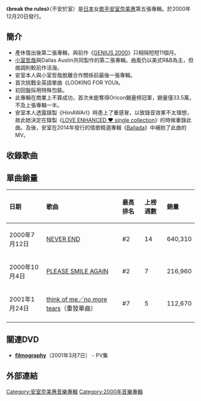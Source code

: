 {{lowercase}}
{{Infobox Album 
| Name        = break the rules<br /><small>-{不安於室}-</small>
| Cover       = Break_the_rules.JPG
| Type        = 錄音室專輯
| Artist      = [[安室奈美惠|安室奈美惠]]
| Released    = 2000年12月20日
| Recorded    = 
| Genre       = [[J-POP|J-POP]]
| Length      = 
| Label       = [[avex_trax|avex trax]]
| Producer    = [[小室哲哉|小室哲哉]]、Dallas Austin
| Chart position = * 週間最高排行第2位（[[Oricon公信榜|Oricon]]）
| Certification  = *白金唱片（[[日本唱片協會|日本唱片協會]]）
| Last album  = [[GENIUS_2000|GENIUS 2000]] <br/>（2000年）
| This album  = '''break the rules'''<br />（2000年）
| Next album =  [[LOVE_ENHANCED_♥_single_collection|LOVE ENHANCED ♥ single collection]]<br />（2002年）
| Misc = 
{{Singles
 | Name = break the rules
 | Type = 錄音室專輯
 | single 1 = [[NEVER_END|NEVER END]]
 | single 1 date = 2000年7月12日
 | single 2 = [[PLEASE_SMILE_AGAIN|PLEASE SMILE AGAIN]]
 | single 2 date = 2000年10月4日
 | single 3 = [[think_of_me/no_more_tears|think of me／no more tears]]
 | single 3 date = 2001年1月24日
}}
}}

《'''break the rules'''》（不安於室）是[[日本|日本]]女[[歌手|歌手]][[安室奈美惠|安室奈美惠]]第五張專輯。於2000年12月20日發行。

==簡介==
*產休復出後第二張專輯，與前作《[[GENIUS_2000|GENIUS 2000]]》只相隔短短11個月。
*[[小室哲哉|小室哲哉]]與Dallas Austin共同製作的第二張專輯。曲風仍以美式R&B為主，但曲調則較前作活潑。
*安室本人與小室哲哉脫離合作關係前最後一張專輯。
*首次挑戰全英語單曲《LOOKING FOR YOU》。
*初回盤採用特殊包裝。
*此專輯在商業上不算成功，首次未能奪得Oricon銷量榜冠軍，銷量僅33.5萬，不及上張專輯一半。
*安室本人透露錄製《HimAWArI》時患上了重感冒，以致錄音效果不太理想，故此她決定在錄製《[[LOVE_ENHANCED_♥_single_collection|LOVE ENHANCED ♥ single collection]]》的時候重錄此曲。及後，安室在2014年發行的情歌精選專輯《[[Ballada|Ballada]]》中補拍了此曲的MV。

==收錄歌曲==
{{tracklist
| collapsed       = 
| headline        = CD
| extra_column    =編曲
| total_length    = 

| title1          = '''RULE 8AM'''
| lyrics1         = 
| music1          = [[小室哲哉|小室哲哉]]
| extra1          = 
| length1         = 0:28

| title2          = '''[[think_of_me/no_more_tears|no more tears]]'''
| lyrics2         = 小室哲哉
| music2          =小室哲哉
| extra2          =小室哲哉
| length2         = 5:43

| title3          = '''better days'''
| lyrics3         = Gary White<br /><small>日語翻譯：工藤順子</small>
| music3          = Dallas Austin、Ricciano Lumpkins
| extra3          = Dallas Austin、Ricciano Lumpkins
| length3         = 4:21

| title4          = '''break the rules'''
| lyrics4         =小室哲哉
| music4          =小室哲哉
| extra4          = 小室哲哉
| length4         = 3:59

| title5          = '''LOOKING FOR YOU'''
| lyrics5         =小室哲哉<br /><small>英語翻譯：Zhana</small>
| music5          =小室哲哉
| extra5          =小室哲哉
| length5         = 4:35

| title6          = '''[[PLEASE_SMILE_AGAIN|PLEASE SMILE AGAIN]]'''
| note6           = Album Mix
| lyrics6         =小室哲哉
| music6          =小室哲哉
| extra6          =小室哲哉
| length6         = 4:41

| title7          = '''never shoulda'''
| lyrics7         = Dallas Austin、Jasper Cameron<br /><small>日語翻譯：工藤順子</small>
| music7          = Dallas Austin
| extra7          = Dallas Austin
| length7         = 4:20

| title8          = '''[[PLEASE_SMILE_AGAIN|CROSS OVER]]'''
| note8           = Album Mix
| lyrics8         = 小室哲哉、Popa L.Q.
| music8          = 小室哲哉
| extra8          = 小室哲哉
| length8         = 5:00

| title9          = '''GIRLFRIEND'''
| lyrics9         = Dallas Austin、Debra Killings<br /><small>日語翻譯：工藤順子</small>
| music9          = Dallas Austin
| extra9          = Dallas Austin
| length9         = 4:11

| title10          = '''[[NEVER_END|NEVER END]]'''
| note10           = Album Mix
| lyrics10         =小室哲哉
| music10          =小室哲哉
| extra10          =小室哲哉
| length10         = 6:25

| title11          = '''[[think_of_me/no_more_tears|think of me]]'''
| lyrics11         = Dallas Austin<br /><small>日語翻譯：工藤順子</small>
| music11          = Dallas Austin
| extra11          = Dallas Austin
| length11         = 4:41

| title12          = '''RULE 8PM'''
| lyrics12         =
| music12          =小室哲哉
| extra12          =
| length12         = 0:32

| title13          = '''HimAWarI'''
| lyrics13         =小室哲哉
| music13          =小室哲哉
| extra13          =小室哲哉
| length13         = 4:44

| title14          = '''no more tears'''
| note14         = REMIX
| lyrics14         = 小室哲哉
| music14          =小室哲哉
| extra14          = Junior Vasquez
| length14         = 8:59
}}

==單曲銷量==
{| class="wikitable"
!align="left"|日期
!align="left"|歌曲
!align="left"|最高排名
!align="left"|上榜週數
!align="left"|銷量
|-
|align="left"|2000年7月12日
|align="left"|[[NEVER_END|NEVER END]]
|align="left"|#2
|align="left"|14
|align="left"|640,310
|-
|align="left"|2000年10月4日
|align="left"|[[PLEASE_SMILE_AGAIN|PLEASE SMILE AGAIN]]
|align="left"|#2
|align="left"|7
|align="left"|216,960
|-
|align="left"|2001年1月24日
|align="left"|[[think_of_me/no_more_tears|think of me／no more tears]]（重發單曲）
|align="left"|#7
|align="left"|5
|align="left"|112,670
|-
|}

==關連DVD==
* '''[[filmography|filmography]]'''（2001年3月7日） - PV集

==外部連結==
{{安室奈美惠}}

[[Category:安室奈美惠音樂專輯|Category:安室奈美惠音樂專輯]]
[[Category:2000年音樂專輯|Category:2000年音樂專輯]]